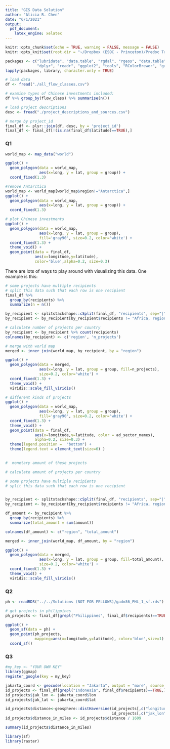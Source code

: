 ```yaml
---
title: "GIS Data Solution"
author: "Alicia R. Chen"
date: "6/1/2021"
output: 
  pdf_document:
    latex_engine: xelatex
---
```


```r
knitr::opts_chunk$set(echo = TRUE, warning = FALSE, message = FALSE)
knitr::opts_knit$set(root.dir = "~/Dropbox (ESOC - Princeton)/Predoc Training/Course Materials/4. GIS Data Exercise")

```

```r
packages <- c("lubridate", "data.table", "rgdal", "rgeos", "data.table",
              "dplyr", "readr", "ggplot2", "tools", "RColorBrewer", "grid")
lapply(packages, library, character.only = TRUE)
```

```r
# load data
df <- fread("./all_flow_classes.csv")

# examine types of Chinese investments included:
df %>% group_by(flow_class) %>% summarise(n())

# load project descriptions
desc <- fread("./project_descriptions_and_sources.csv")

# merge by project_id
final_df <- plyr::join(df, desc, by = 'project_id')
final_df <- final_df[!(is.na(final_df$latitude)==TRUE),]
```

### Q1

```r
world_map <- map_data("world")

ggplot() + 
  geom_polygon(data = world_map, 
               aes(x=long, y = lat, group = group)) +
  coord_fixed(1.3)

#remove Antarctica 
world_map <- world_map[world_map$region!="Antarctica",]
ggplot() + 
  geom_polygon(data = world_map, 
               aes(x=long, y = lat, group = group)) +
  coord_fixed(1.3)

# plot Chinese investments
ggplot() + 
  geom_polygon(data = world_map, 
               aes(x=long, y = lat, group = group), 
               fill='gray90', size=0.2, color='white') +
  coord_fixed(1.3) +
  theme_void() +
  geom_point(data = final_df, 
             aes(x=longitude,y=latitude), 
             color='blue',alpha=0.2, size=0.3)
```

There are lots of ways to play around with visualizing this data. One example is this:
```r
# some projects have multiple recipients
# split this data such that each row is one recipient
final_df %>%
  group_by(recipients) %>%
  summarize(n = n())

by_recipient <- splitstackshape::cSplit(final_df, "recipients", sep="|", "long")
by_recipient <- by_recipient[by_recipient$recipients != "Africa, regional",]

# calculate number of projects per country
by_recipient <- by_recipient %>% count(recipients)
colnames(by_recipient) <- c('region', 'n_projects')

# merge with world map
merged <- inner_join(world_map, by_recipient, by = "region")

ggplot() + 
  geom_polygon(data = merged, 
               aes(x=long, y = lat, group = group, fill=n_projects), 
               size=0.2, color='white') +
  coord_fixed(1.3) +
  theme_void() +
  viridis::scale_fill_viridis()

```

```r
# different kinds of projects 
ggplot() + 
  geom_polygon(data = world_map, 
               aes(x=long, y = lat, group = group), 
               fill='gray90', size=0.2, color='white') +
  coord_fixed(1.3) +
  theme_void() +
  geom_point(data = final_df, 
             aes(x=longitude,y=latitude, color = ad_sector_names), 
             alpha=0.2, size=0.3) + 
  theme(legend.position =  "bottom") + 
  theme(legend.text = element_text(size=6) )
  
```

```r
#  monetary amount of these projects

# calculate amount of projects per country

# some projects have multiple recipients
# split this data such that each row is one recipient


by_recipient <- splitstackshape::cSplit(final_df, "recipients", sep="|", "long")
by_recipient <- by_recipient[by_recipient$recipients != "Africa, regional",]

df_amount <- by_recipient %>%
  group_by(recipients) %>%
  summarize(total_amount = sum(amount)) 

colnames(df_amount) <- c("region", "total_amount")

merged <- inner_join(world_map, df_amount, by = "region")

ggplot() + 
  geom_polygon(data = merged, 
               aes(x=long, y = lat, group = group, fill=total_amount), 
               size=0.2, color='white') +
  coord_fixed(1.3) +
  theme_void() +
  viridis::scale_fill_viridis()

```

### Q2
```r

ph <- readRDS("../../Solutions (NOT FOR FELLOWS)/gadm36_PHL_1_sf.rds")

# get projects in philippines
ph_projects <- final_df[grepl("Philippines", final_df$recipients)==TRUE,]

ggplot() +
  geom_sf(data = ph) +
  geom_point(ph_projects, 
             mapping=aes(x=longitude,y=latitude), color='blue',size=1) +
  coord_sf() 

```

### Q3

```r
#my_key <- "YOUR OWN KEY"
library(ggmap)
register_google(key = my_key)

jakarta_coord <- geocode(location = "Jakarta", output = "more", source = "google")
id_projects <- final_df[grepl("Indonesia", final_df$recipients)==TRUE,]
id_projects$jak_lon <- jakarta_coord$lon
id_projects$jak_lat <- jakarta_coord$lat

id_projects$distance<-geosphere::distHaversine(id_projects[,c("longitude", "latitude")], 
                                               id_projects[,c("jak_lon", "jak_lat")])
id_projects$distance_in_miles <- id_projects$distance / 1609

summary(id_projects$distance_in_miles)

```

```r
library(sf)
library(raster)

```


